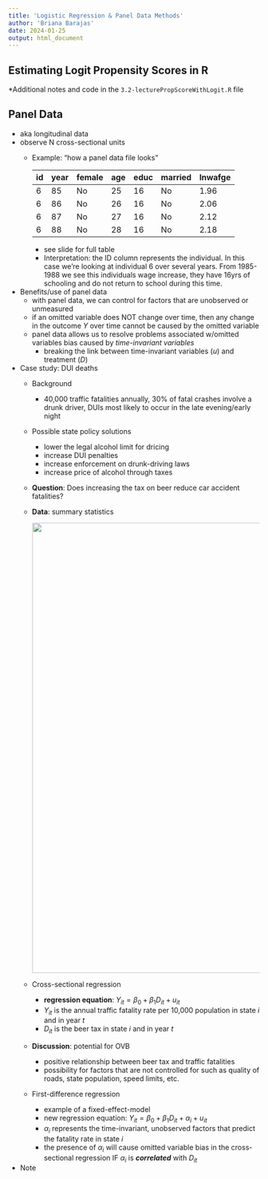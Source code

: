 ```yaml
---
title: 'Logistic Regression & Panel Data Methods'
author: 'Briana Barajas'
date: 2024-01-25
output: html_document
---
```


## Estimating Logit Propensity Scores in R

\*Additional notes and code in the `3.2-lecturePropScoreWithLogit.R` file

## Panel Data

-   aka longitudinal data
-   observe N cross-sectional units
    -   Example: "how a panel data file looks"

        | id  | year | female | age | educ | married | lnwafge |
        |-----|------|--------|-----|------|---------|---------|
        | 6   | 85   | No     | 25  | 16   | No      | 1.96    |
        | 6   | 86   | No     | 26  | 16   | No      | 2.06    |
        | 6   | 87   | No     | 27  | 16   | No      | 2.12    |
        | 6   | 88   | No     | 28  | 16   | No      | 2.18    |

        -   see slide for full table
        -   Interpretation: the ID column represents the individual. In this case we're looking at individual 6 over several years. From 1985-1988 we see this individuals wage increase, they have 16yrs of schooling and do not return to school during this time.
-   Benefits/use of panel data
    -   with panel data, we can control for factors that are unobserved or unmeasured
    -   if an omitted variable does NOT change over time, then any change in the outcome $Y$ over time cannot be caused by the omitted variable
    -   panel data allows us to resolve problems associated w/omitted variables bias caused by *time-invariant variables*
        -   breaking the link between time-invariant variables ($u$) and treatment ($D$)
-   Case study: DUI deaths
    -   Background

        -   40,000 traffic fatalities annually, 30% of fatal crashes involve a drunk driver, DUIs most likely to occur in the late evening/early night

    -   Possible state policy solutions

        -   lower the legal alcohol limit for dricing
        -   increase DUI penalties
        -   increase enforcement on drunk-driving laws
        -   increase price of alcohol through taxes

    -   **Question**: Does increasing the tax on beer reduce car accident fatalities?

    -   **Data**: summary statistics

        ![](images/dui-summary-stats.png){width="903"}

    -   Cross-sectional regression

        -   **regression equation**: $Y_{it} = {\beta}_0 + {\beta}_1 D_{it} + u_{it}$
        -   $Y_{it}$ is the annual traffic fatality rate per 10,000 population in state $i$ and in year $t$
        -   $D_{it}$ is the beer tax in state $i$ and in year $t$

    -   **Discussion**: potential for OVB

        -   positive relationship between beer tax and traffic fatalities
        -   possibility for factors that are not controlled for such as quality of roads, state population, speed limits, etc.

    -   First-difference regression

        -   example of a fixed-effect-model
        -   new regression equation: $Y_{it} = {\beta}_0 + {\beta}_1 D_{it} + {\alpha}_i + u_{it}$
        -   ${\alpha}_i$ represents the time-invariant, unobserved factors that predict the fatality rate in state $i$
        -   the presence of ${\alpha}_i$ will cause omitted variable bias in the cross-sectional regression IF ${\alpha}_i$ is ***correlated*** with $D_{it}$
-   Note
